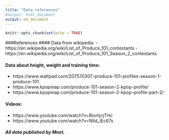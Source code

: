 ```yaml
---
title: "Data references"
#output: html_document
output: md_document
---
```


```r
knitr::opts_chunk$set(echo = TRUE)
```

###References
#### Data from wikipedia:
- https://en.wikipedia.org/wiki/List_of_Produce_101_contestants
- https://en.wikipedia.org/wiki/List_of_Produce_101_Season_2_contestants

#### Data about height, weight and training time:
- https://www.wattpad.com/207570307-produce-101-profiles-season-1-produce-101
- https://www.kpopmap.com/produce-101-season-2-kpop-profile/
- https://www.kpopmap.com/produce-101-season-2-kpop-profile-part-2/

#### Videos:
- https://www.youtube.com/watch?v=BiorIyrjTHc
- https://www.youtube.com/watch?v=NIld_iEc67s

##### All data published by Mnet.